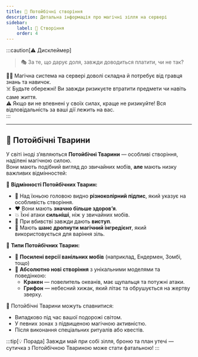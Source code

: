 ```yaml
---
title: 🐲 Потойбічні створіння
description: Детальна інформація про магічні зілля на сервері
sidebar:
    label: 🐲 Створіння
    order: 4
---
```



:::caution[⚠️ Дисклеймер]
> 🎭 За те, що дарує доля, завжди доводиться платити, чи не так?

🧙‍♂️ Магічна система на сервері доволі складна й потребує від гравця знань та навичок.  
☠️ Будьте обережні! Ви завжди ризикуєте втратити предмети чи навіть саме життя.  
⚠️ Якщо ви не впевнені у своїх силах, краще не ризикуйте! Вся відповідальність за ваші дії лежить на вас.  
:::

---

## 🐾 Потойбічні Тварини

У світі іноді з’являються **Потойбічні Тварини** — особливі створіння, наділені магічною силою.  
Вони мають подібний вигляд до звичайних мобів, **але** мають низку важливих відмінностей:

🔹 **Відмінності Потойбічних Тварин:**
- 📛 Над їхньою головою видно **різноколірний підпис**, який указує на особливість створіння.
- ❤️ Вони мають **значно більше здоров’я**.
- 💥 Їхні атаки **сильніші**, ніж у звичайних мобів.
- 🎁 При вбивстві завжди дають **виступ**.
- 🧪 Мають **шанс дропнути магічний інгредієнт**, який використовується для варіння зіль.

🔮 **Типи Потойбічних Тварин:**
- 🐑 **Посилені версії ванільних мобів** (наприклад, Ендермен, Зомбі, тощо)
- 🐉 **Абсолютно нові створіння** з унікальними моделями та поведінкою:
   - **Кракен** — повелитель океанів, має щупальця та потужні атаки.
   - **Грифон** — небесний хижак, який літає та обрушується на жертву зверху.


📌 Потойбічні Тварини можуть спавнитися:
- Випадково під час вашої подорожі світом.
- У певних зонах з підвищеною магічною активністю.
- Після виконання спеціальних ритуалів або квестів.

:::tip[💡 Порада]
Завжди май при собі зілля, броню та план утечі — сутичка з Потойбічною Твариною може стати фатальною!
:::